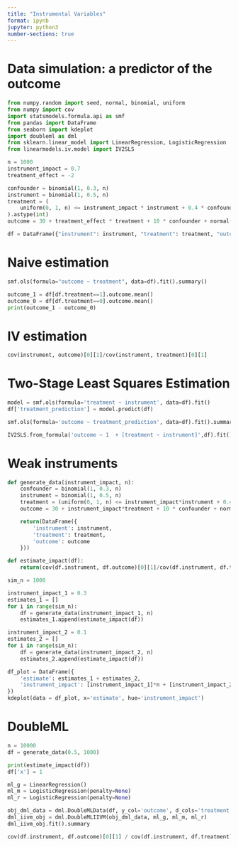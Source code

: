 ```yaml
---
title: "Instrumental Variables"
format: ipynb
jupyter: python3
number-sections: true
---
```


# Data simulation: a predictor of the outcome

```python
from numpy.random import seed, normal, binomial, uniform
from numpy import cov
import statsmodels.formula.api as smf
from pandas import DataFrame
from seaborn import kdeplot
import doubleml as dml
from sklearn.linear_model import LinearRegression, LogisticRegression
from linearmodels.iv.model import IV2SLS

n = 1000
instrument_impact = 0.7
treatment_effect = -2

confounder = binomial(1, 0.3, n)
instrument = binomial(1, 0.5, n)
treatment = (
    uniform(0, 1, n) <= instrument_impact * instrument + 0.4 * confounder
).astype(int)
outcome = 30 + treatment_effect * treatment + 10 * confounder + normal(0, 2, n)

df = DataFrame({"instrument": instrument, "treatment": treatment, "outcome": outcome})
```

# Naive estimation

```python
smf.ols(formula="outcome ~ treatment", data=df).fit().summary()
```

```python
outcome_1 = df[df.treatment==1].outcome.mean()
outcome_0 = df[df.treatment==0].outcome.mean()
print(outcome_1 - outcome_0)
```

# IV estimation

```python
cov(instrument, outcome)[0][1]/cov(instrument, treatment)[0][1]
```

# Two-Stage Least Squares Estimation
```python
model = smf.ols(formula='treatment ~ instrument', data=df).fit()
df['treatment_prediction'] = model.predict(df)

smf.ols(formula='outcome ~ treatment_prediction', data=df).fit().summary()
```

```python

IV2SLS.from_formula('outcome ~ 1  + [treatment ~ instrument]',df).fit()
```

# Weak instruments


```python
def generate_data(instrument_impact, n):
    confounder = binomial(1, 0.3, n)
    instrument = binomial(1, 0.5, n)
    treatment = (uniform(0, 1, n) <= instrument_impact*instrument + 0.4*confounder).astype(int)
    outcome = 30 + instrument_impact*treatment + 10 * confounder + normal(0, 2, n)

    return(DataFrame({
        'instrument': instrument,
        'treatment': treatment,
        'outcome': outcome
    }))

def estimate_impact(df):
    return(cov(df.instrument, df.outcome)[0][1]/cov(df.instrument, df.treatment)[0][1])
```


```python
sim_n = 1000

instrument_impact_1 = 0.3
estimates_1 = []
for i in range(sim_n):
    df = generate_data(instrument_impact_1, n)
    estimates_1.append(estimate_impact(df))
```


```python
instrument_impact_2 = 0.1
estimates_2 = []
for i in range(sim_n):
    df = generate_data(instrument_impact_2, n)
    estimates_2.append(estimate_impact(df))
```


```python
df_plot = DataFrame({
    'estimate': estimates_1 + estimates_2,
    'instrument_impact': [instrument_impact_1]*n + [instrument_impact_2]*n
})
kdeplot(data = df_plot, x='estimate', hue='instrument_impact')
```

# DoubleML


```python
n = 10000
df = generate_data(0.5, 1000)

print(estimate_impact(df))
df['x'] = 1

ml_g = LinearRegression()
ml_m = LogisticRegression(penalty=None)
ml_r = LogisticRegression(penalty=None)

obj_dml_data = dml.DoubleMLData(df, y_col='outcome', d_cols='treatment', z_cols='instrument')
dml_iivm_obj = dml.DoubleMLIIVM(obj_dml_data, ml_g, ml_m, ml_r)
dml_iivm_obj.fit().summary
```

```python
cov(df.instrument, df.outcome)[0][1] / cov(df.instrument, df.treatment)[0][1]
```